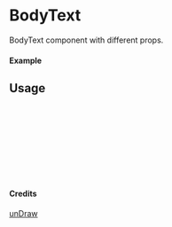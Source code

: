 
<Meta of={BodyText} title="unDraw/BodyText" />

# BodyText

BodyText component with different props.

#### Example

<Canvas of={BodyText.Primary} />

## Usage

```ts
import { BodyText } from "yadl-ui";

const Example = () => {
  return (
      <BodyText />
  );
};

export default Example;
```

#### Credits
[unDraw](https://undraw.co/illustrations)

